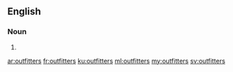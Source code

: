 ==English==

===Noun===
{{head|en}}

# {{plural of|outfitter}}

[[ar:outfitters]]
[[fr:outfitters]]
[[ku:outfitters]]
[[ml:outfitters]]
[[my:outfitters]]
[[sv:outfitters]]